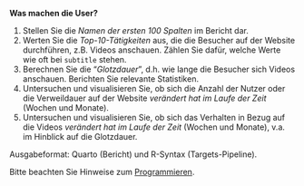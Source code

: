 

**Was machen die User?**


1. Stellen Sie die *Namen der ersten 100 Spalten* im Bericht dar.
1. Werten Sie die *Top-10-Tätigkeiten* aus, die die Besucher auf der Website durchführen, z.B. Videos anschauen. Zählen Sie dafür, welche Werte wie oft bei `subtitle` stehen.
3. Berechnen Sie die "*Glotzdauer*", d.h. wie lange die Besucher sich Videos anschauen. Berichten Sie relevante Statistiken.
4. Untersuchen und visualisieren Sie, ob sich die Anzahl der Nutzer oder die Verweildauer auf der Website *verändert hat im Laufe der Zeit* (Wochen und Monate).
5. Untersuchen und visualisieren Sie, ob sich das Verhalten in Bezug auf die Videos *verändert hat im Laufe der Zeit* (Wochen und Monate), v.a. im Hinblick auf die Glotzdauer.



Ausgabeformat: Quarto (Bericht) und R-Syntax (Targets-Pipeline).

Bitte beachten Sie Hinweise zum [Programmieren](https://hinweisbuch.netlify.app/109-hinweise-programmieren).